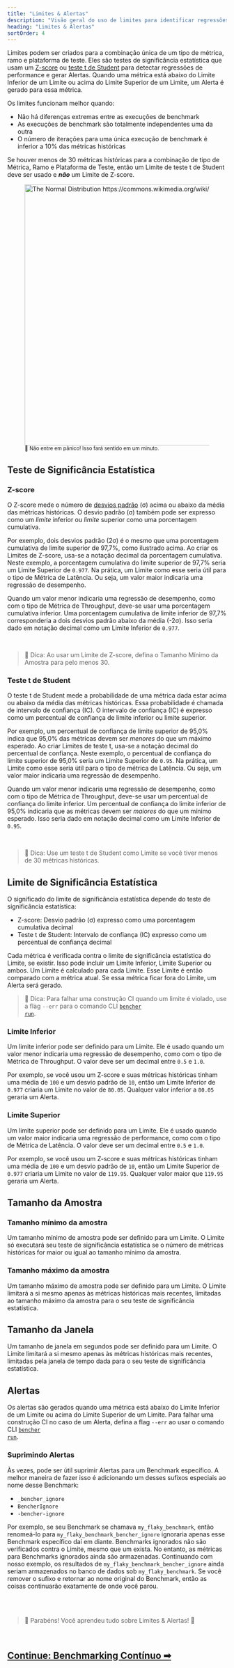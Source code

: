 ```yaml
---
title: "Limites & Alertas"
description: "Visão geral do uso de limites para identificar regressões de performance em benchmarks de código com alertas"
heading: "Limites & Alertas"
sortOrder: 4
---
```


Limites podem ser criados para a combinação única de um tipo de métrica, ramo e plataforma de teste.
Eles são testes de significância estatística que usam um
[Z-score](https://en.wikipedia.org/wiki/Standard_score)
ou [teste t de Student](https://en.wikipedia.org/wiki/Student%27s_t-test)
para detectar regressões de performance e gerar Alertas.
Quando uma métrica está abaixo do Limite Inferior de um Limite ou acima do Limite Superior de um Limite,
um Alerta é gerado para essa métrica.

Os limites funcionam melhor quando:
- Não há diferenças extremas entre as execuções de benchmark
- As execuções de benchmark são totalmente independentes uma da outra
- O número de iterações para uma única execução de benchmark é inferior a 10% das métricas históricas

Se houver menos de 30 métricas históricas para a combinação de tipo de Métrica, Ramo e Plataforma de Teste, então um Limite de teste t de Student deve ser usado e __*não*__ um Limite de Z-score.

<div class="content has-text-centered">
    <figure>
<img
    src="https://upload.wikimedia.org/wikipedia/commons/2/25/The_Normal_Distribution.svg"
    width="800"
    height="600"
    alt="The Normal Distribution https://commons.wikimedia.org/wiki/File:The_Normal_Distribution.svg"
/>
<br/>
<small>🐰 Não entre em pânico! Isso fará sentido em um minuto.</small>
</figure>
</div>

## Teste de Significância Estatística

### Z-score

O Z-score mede o número de [desvios padrão](https://en.wikipedia.org/wiki/Standard_deviation) (σ) acima ou abaixo da média das métricas históricas. O desvio padrão (σ) também pode ser expresso como um _limite_ inferior ou _limite_ superior como uma porcentagem cumulativa.

Por exemplo, dois desvios padrão (2σ) é o mesmo que uma porcentagem cumulativa de limite superior de 97,7%, como ilustrado acima. Ao criar os Limites de Z-score, usa-se a notação decimal da porcentagem cumulativa.
Neste exemplo, a porcentagem cumulativa do limite superior de 97,7% seria um Limite Superior de `0.977`.
Na prática, um Limite como esse seria útil para o tipo de Métrica de Latência. Ou seja, um valor maior indicaria uma regressão de desempenho.

Quando um valor menor indicaria uma regressão de desempenho, como com o tipo de Métrica de Throughput, deve-se usar uma porcentagem cumulativa inferior. Uma porcentagem cumulativa de limite inferior de 97,7% corresponderia a dois desvios padrão abaixo da média (-2σ).
Isso seria dado em notação decimal como um Limite Inferior de `0.977`.

<br>

> 🐰 Dica: Ao usar um Limite de Z-score, defina o Tamanho Mínimo da Amostra para pelo menos 30.

### Teste t de Student

O teste t de Student mede a probabilidade de uma métrica dada estar acima ou abaixo da média das métricas históricas. Essa probabilidade é chamada de intervalo de confiança (IC). O intervalo de confiança (IC) é expresso como um percentual de confiança de limite inferior ou limite superior.

Por exemplo, um percentual de confiança de limite superior de 95,0% indica que 95,0% das métricas devem ser _menores_ do que um máximo esperado. Ao criar Limites de teste t, usa-se a notação decimal do percentual de confiança.
Neste exemplo, o percentual de confiança do limite superior de 95,0% seria um Limite Superior de `0.95`.
Na prática, um Limite como esse seria útil para o tipo de métrica de Latência. Ou seja, um valor maior indicaria uma regressão de desempenho.

Quando um valor menor indicaria uma regressão de desempenho, como com o tipo de Métrica de Throughput, deve-se usar um percentual de confiança do limite inferior.
Um percentual de confiança do limite inferior de 95,0% indicaria que as métricas devem ser _maiores_ do que um mínimo esperado.
Isso seria dado em notação decimal como um Limite Inferior de `0.95`.

<br>

> 🐰 Dica: Use um teste t de Student como Limite se você tiver menos de 30 métricas históricas.

## Limite de Significância Estatística

O significado do limite de significância estatística depende do teste de significância estatística:
- Z-score: Desvio padrão (σ) expresso como uma porcentagem cumulativa decimal
- Teste t de Student: Intervalo de confiança (IC) expresso como um percentual de confiança decimal

Cada métrica é verificada contra o limite de significância estatística do Limite, se existir.
Isso pode incluir um Limite Inferior, Limite Superior ou ambos.
Um Limite é calculado para cada Limite.
Esse Limite é então comparado com a métrica atual.
Se essa métrica ficar fora do Limite, um Alerta será gerado.

> 🐰 Dica: Para falhar uma construção CI quando um limite é violado, use a flag `--err` para o comando CLI <code><a href="/docs/pt/explanation/bencher-run">bencher run</a></code>.

### Limite Inferior
Um limite inferior pode ser definido para um Limite.
Ele é usado quando um valor menor indicaria uma regressão de desempenho,
como com o tipo de Métrica de Throughput.
O valor deve ser um decimal entre `0.5` e `1.0`.

Por exemplo, se você usou um Z-score e suas métricas históricas tinham uma média de `100` e um desvio padrão de `10`,
então um Limite Inferior de `0.977` criaria um Limite no valor de `80.05`.
Qualquer valor inferior a `80.05` geraria um Alerta.

### Limite Superior
Um limite superior pode ser definido para um Limite.
Ele é usado quando um valor maior indicaria uma regressão de performance,
como com o tipo de Métrica de Latência.
O valor deve ser um decimal entre `0.5` e `1.0`.

Por exemplo, se você usou um Z-score e suas métricas históricas tinham uma média de `100` e um desvio padrão de `10`,
então um Limite Superior de `0.977` criaria um Limite no valor de `119.95`.
Qualquer valor maior que `119.95` geraria um Alerta.

## Tamanho da Amostra

### Tamanho mínimo da amostra
Um tamanho mínimo de amostra pode ser definido para um Limite.
O Limite só executará seu teste de significância estatística se o número de métricas históricas for maior ou igual ao tamanho mínimo da amostra.

### Tamanho máximo da amostra
Um tamanho máximo de amostra pode ser definido para um Limite.
O Limite limitará a si mesmo apenas às métricas históricas mais recentes,
limitadas ao tamanho máximo da amostra para o seu teste de significância estatística.

## Tamanho da Janela
Um tamanho de janela em segundos pode ser definido para um Limite.
O Limite limitará a si mesmo apenas às métricas históricas mais recentes,
limitadas pela janela de tempo dada para o seu teste de significância estatística.

## Alertas
Os alertas são gerados quando uma métrica está abaixo do Limite Inferior de um Limite ou acima do Limite Superior de um Limite. Para falhar uma construção CI no caso de um Alerta, defina a flag `--err` ao usar o comando CLI <code><a href="/docs/pt/explanation/bencher-run">bencher run</a></code>.

### Suprimindo Alertas
Às vezes, pode ser útil suprimir Alertas para um Benchmark específico.
A melhor maneira de fazer isso é adicionando um desses sufixos especiais ao nome desse Benchmark:

- `_bencher_ignore`
- `BencherIgnore`
- `-bencher-ignore`

Por exemplo, se seu Benchmark se chamava `my_flaky_benchmark`, então renomeá-lo para `my_flaky_benchmark_bencher_ignore`
ignoraria apenas esse Benchmark específico daí em diante.
Benchmarks ignorados não são verificados contra o Limite, mesmo que um exista.
No entanto, as métricas para Benchmarks ignorados ainda são armazenadas.
Continuando com nosso exemplo, os resultados de `my_flaky_benchmark_bencher_ignore` ainda seriam armazenados no banco de dados sob `my_flaky_benchmark`.
Se você remover o sufixo e retornar ao nome original do Benchmark,
então as coisas continuarão exatamente de onde você parou.

<br>
<br>

> 🐰 Parabéns! Você aprendeu tudo sobre Limites & Alertas! 🎉

<br/>

<h2><a href="/docs/pt/explanation/continuous-benchmarking">Continue: Benchmarking Contínuo ➡</a></h2>